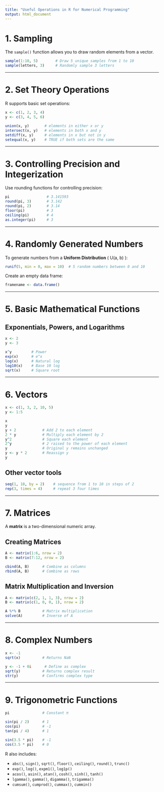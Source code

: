 ```yaml
---
title: "Useful Operations in R for Numerical Programming"
output: html_document
---
```


# 1. Sampling

The `sample()` function allows you to draw random elements from a vector.

```r
sample(1:10, 5)        # Draw 5 unique samples from 1 to 10
sample(letters, 3)     # Randomly sample 3 letters
```

---

# 2. Set Theory Operations

R supports basic set operations:

```r
x <- c(1, 2, 3, 4)
y <- c(3, 4, 5, 6)

union(x, y)       # elements in either x or y
intersect(x, y)   # elements in both x and y
setdiff(x, y)     # elements in x but not in y
setequal(x, y)    # TRUE if both sets are the same
```

---

# 3. Controlling Precision and Integerization

Use rounding functions for controlling precision:

```r
pi                 # 3.141593
round(pi, 3)       # 3.142
round(pi, 2)       # 3.14
floor(pi)          # 3
ceiling(pi)        # 4
as.integer(pi)     # 3
```

---

# 4. Randomly Generated Numbers

To generate numbers from a **Uniform Distribution** \( U(a, b) \):

```r
runif(5, min = 0, max = 10)  # 5 random numbers between 0 and 10
```

Create an empty data frame:

```r
framename <- data.frame()
```

---

# 5. Basic Mathematical Functions

## Exponentials, Powers, and Logarithms

```r
x <- 2
y <- 3

x^y         # Power
exp(x)      # e^x
log(x)      # Natural log
log10(x)    # Base 10 log
sqrt(x)     # Square root
```

---

# 6. Vectors

```r
x <- c(1, 3, 2, 10, 5)
y <- 1:5

x
y
y + 2            # Add 2 to each element
2 * y            # Multiply each element by 2
y^2              # Square each element
2^y              # 2 raised to the power of each element
y                # Original y remains unchanged
y <- y * 2       # Reassign y
y
```

## Other vector tools

```r
seq(1, 10, by = 2)    # sequence from 1 to 10 in steps of 2
rep(3, times = 4)     # repeat 3 four times
```

---

# 7. Matrices

A **matrix** is a two-dimensional numeric array.

## Creating Matrices

```r
A <- matrix(1:6, nrow = 2)
B <- matrix(7:12, nrow = 2)

cbind(A, B)      # Combine as columns
rbind(A, B)      # Combine as rows
```

## Matrix Multiplication and Inversion

```r
A <- matrix(c(2, 1, 1, 3), nrow = 2)
B <- matrix(c(1, 0, 0, 1), nrow = 2)

A %*% B          # Matrix multiplication
solve(A)         # Inverse of A
```

---

# 8. Complex Numbers

```r
x <- -1
sqrt(x)          # Returns NaN

y <- -1 + 0i      # Define as complex
sqrt(y)          # Returns complex result
str(y)           # Confirms complex type
```

---

# 9. Trigonometric Functions

```r
pi               # Constant π

sin(pi / 2)      # 1
cos(pi)          # -1
tan(pi / 4)      # 1

sin(3.5 * pi)    # -1
cos(3.5 * pi)    # 0
```

R also includes:

- `abs()`, `sign()`, `sqrt()`, `floor()`, `ceiling()`, `round()`, `trunc()`
- `exp()`, `log()`, `expm1()`, `log1p()`
- `acos()`, `asin()`, `atan()`, `cosh()`, `sinh()`, `tanh()`
- `lgamma()`, `gamma()`, `digamma()`, `trigamma()`
- `cumsum()`, `cumprod()`, `cummax()`, `cummin()`

